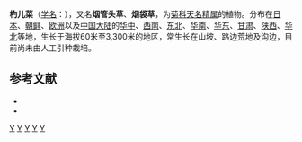 {{Speciesbox 
| taxon = Carpesium cernuum
| authority = L.
}}

'''杓儿菜'''（[[学名|学名]]：{{lang|la|''Carpesium cernuum''}}），又名'''烟管头草'''、'''烟袋草'''，为[[菊科|菊科]][[天名精属|天名精属]]的植物。分布在[[日本|日本]]、[[朝鲜|朝鲜]]、[[欧洲|欧洲]]以及[[中国大陆|中国大陆]]的[[华中|华中]]、[[西南|西南]]、[[中国东北地区|东北]]、[[华南|华南]]、[[华东|华东]]、[[甘肃|甘肃]]、[[陕西|陕西]]、[[华北|华北]]等地，生长于海拔60米至3,300米的地区，常生长在山坡、路边荒地及沟边，目前尚未由人工引种栽培。

== 参考文献 ==

* {{cite web| url =http://www.bioinfo.cn/db05/KmzwSpecies.php?action=view&id=4558| title =烟管头草| work =《中国高等植物数据库全库》| publisher =中国科学院微生物研究所| author =昆明植物研究所| accessdate =2009-02-25| deadurl =yes| archiveurl =https://web.archive.org/web/20160305005232/http://www.bioinfo.cn/db05/KmzwSpecies.php?action=view&id=4558| archivedate =2016-03-05}}
* {{TaiBNET| zh=杓儿菜 | id=202420 | binomial=Carpesium cernuum | authority=L., 1753 | var= | accessdate=2013-01-24}}
{{Taxonbar|from=Q1985689}}

[[Category:天名精属|Y]]
[[Category:日本植物|Y]]
[[Category:朝鮮植物|Y]]
[[Category:中国植物|Y]]
[[Category:歐洲植物|Y]]